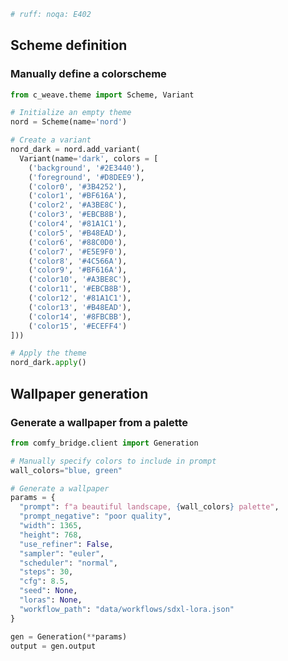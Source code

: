 ```py
# ruff: noqa: E402
```

## Scheme definition

### Manually define a colorscheme
```python
from c_weave.theme import Scheme, Variant

# Initialize an empty theme
nord = Scheme(name='nord')

# Create a variant
nord_dark = nord.add_variant(
  Variant(name='dark', colors = [
    ('background', '#2E3440'),
    ('foreground', '#D8DEE9'),
    ('color0', '#3B4252'),
    ('color1', '#BF616A'),
    ('color2', '#A3BE8C'),
    ('color3', '#EBCB8B'),
    ('color4', '#81A1C1'),
    ('color5', '#B48EAD'),
    ('color6', '#88C0D0'),
    ('color7', '#E5E9F0'),
    ('color8', '#4C566A'),
    ('color9', '#BF616A'),
    ('color10', '#A3BE8C'),
    ('color11', '#EBCB8B'),
    ('color12', '#81A1C1'),
    ('color13', '#B48EAD'),
    ('color14', '#8FBCBB'),
    ('color15', '#ECEFF4')
]))

# Apply the theme
nord_dark.apply()
```


## Wallpaper generation
### Generate a wallpaper from a palette

```python
from comfy_bridge.client import Generation

# Manually specify colors to include in prompt
wall_colors="blue, green"

# Generate a wallpaper
params = {
  "prompt": f"a beautiful landscape, {wall_colors} palette",
  "prompt_negative": "poor quality",
  "width": 1365,
  "height": 768,
  "use_refiner": False,
  "sampler": "euler",
  "scheduler": "normal",
  "steps": 30,
  "cfg": 8.5,
  "seed": None,
  "loras": None,
  "workflow_path": "data/workflows/sdxl-lora.json"
}

gen = Generation(**params)
output = gen.output
```


